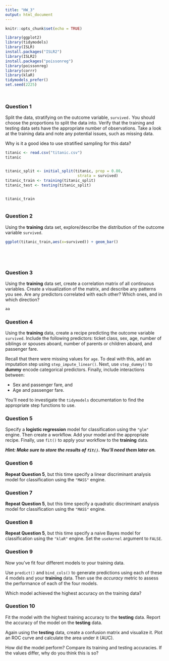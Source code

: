 ```yaml
---
title: "HW_3"
output: html_document
---
```


```r
knitr::opts_chunk$set(echo = TRUE)
```





```r
library(ggplot2)
library(tidymodels)
library(ISLR)
install.packages("ISLR2")
library(ISLR2)
install.packages("poissonreg")
library(poissonreg)
library(corrr)
library(klaR)
tidymodels_prefer()
set.seed(2225)




```

### Question 1

Split the data, stratifying on the outcome variable, `survived.`  You should choose the proportions to split the data into. Verify that the training and testing data sets have the appropriate number of observations. Take a look at the training data and note any potential issues, such as missing data.

Why is it a good idea to use stratified sampling for this data?

```r
titanic <- read.csv("titanic.csv")
titanic


titanic_split <- initial_split(titanic, prop = 0.80,
                                strata = survived)
titanic_train <- training(titanic_split)
titanic_test <- testing(titanic_split)


titanic_train



```



### Question 2

Using the **training** data set, explore/describe the distribution of the outcome variable `survived`.
```r
ggplot(titanic_train,aes(x=survived)) + geom_bar()






```

### Question 3

Using the **training** data set, create a correlation matrix of all continuous variables. Create a visualization of the matrix, and describe any patterns you see. Are any predictors correlated with each other? Which ones, and in which direction?

```r
aa
```








### Question 4

Using the **training** data, create a recipe predicting the outcome variable `survived`. Include the following predictors: ticket class, sex, age, number of siblings or spouses aboard, number of parents or children aboard, and passenger fare.

Recall that there were missing values for `age`. To deal with this, add an imputation step using `step_impute_linear()`. Next, use `step_dummy()` to **dummy** encode categorical predictors. Finally, include interactions between:

-   Sex and passenger fare, and
-   Age and passenger fare.

You'll need to investigate the `tidymodels` documentation to find the appropriate step functions to use.

### Question 5

Specify a **logistic regression** model for classification using the `"glm"` engine. Then create a workflow. Add your model and the appropriate recipe. Finally, use `fit()` to apply your workflow to the **training** data.

***Hint: Make sure to store the results of `fit()`. You'll need them later on.***

### Question 6

**Repeat Question 5**, but this time specify a linear discriminant analysis model for classification using the `"MASS"` engine.

### Question 7

**Repeat Question 5**, but this time specify a quadratic discriminant analysis model for classification using the `"MASS"` engine.

### Question 8

**Repeat Question 5**, but this time specify a naive Bayes model for classification using the `"klaR"` engine. Set the `usekernel` argument to `FALSE`.

### Question 9

Now you've fit four different models to your training data.

Use `predict()` and `bind_cols()` to generate predictions using each of these 4 models and your **training** data. Then use the *accuracy* metric to assess the performance of each of the four models.

Which model achieved the highest accuracy on the training data?

### Question 10

Fit the model with the highest training accuracy to the **testing** data. Report the accuracy of the model on the **testing** data.

Again using the **testing** data, create a confusion matrix and visualize it. Plot an ROC curve and calculate the area under it (AUC).

How did the model perform? Compare its training and testing accuracies. If the values differ, why do you think this is so?
